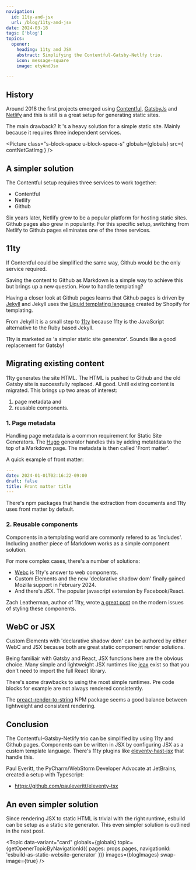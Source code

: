```yaml
---
navigation:
  id: 11ty-and-jsx
  url: /blog/11ty-and-jsx
date: 2024-03-18
tags: ['blog']
topics:
  opener:
    heading: 11ty and JSX
    abstract: Simplifying the Contentful-Gatsby-Netlfy trio.
    icon: message-square
    image: etyAndJsx

---
```


## History

Around 2018 the first projects emerged using
[Contentful](https://www.contentful.com), [GatsbyJs](https://www.gatsbyjs.com)
and [Netlify](https://www.netlify.com) and this is still is a great setup for
generating static sites.

The main drawback? It 's a heavy solution for a simple static site. Mainly
because it requires three independent services.

<Picture
  class="s-block-space u-block-space-s"
  globals={globals}
  src={ contNetGatImg }
/>

## A simpler solution

The Contentful setup requires three services to work together:

- Contentful
- Netlify
- Github

Six years later, Netlify grew to be a popular platform for hosting static sites.
Github pages also grew in popularity. For this specific setup, switching from
Netlify to Github pages eliminates one of the three services.

## 11ty

If Contentful could be simplified the same way, Github would be the only service
required.

Saving the content to Github as Markdown is a simple way to achieve this but
brings up a new question. How to handle templating?

Having a closer look at Github pages learns that Github pages is driven by
[Jekyll](https://jekyllrb.com) and Jekyll uses the [Liquid templating
language](https://shopify.github.io/liquid/) created by Shopify for templating.

From Jekyll it is a small step to [11ty](https://www.11ty.dev) because 11ty is
the JavaScript alternative to the Ruby based Jekyll.

11ty is marketed as 'a simpler static site generator'. Sounds like a good
replacement for Gatsby!

## Migrating existing content

11ty generates the site HTML. The HTML is pushed to Github and the old Gatsby
site is successfully replaced. All good. Until existing content is migrated.
This brings up two areas of interest:

1) page metadata and
2) reusable components.

### 1. Page metadata

Handling page metadata is a common requirement for Static Site Generators. The
[Hugo](https://gohugo.io) generator handles this by adding metatdata to the top
of a Markdown page. The metadata is then called 'Front matter'.

A quick example of front matter:

```yaml
---
date: 2024-01-01T02:16:22-09:00
draft: false
title: Front matter title
---
```

There's npm packages that handle the extraction from documents and 11ty uses
front matter by default.

### 2. Reusable components

Components in a templating world are commonly refered to as 'includes'.
Including another piece of Markdown works as a simple component solution.

For more complex cases, there's a number of solutions:

- [Webc](https://github.com/11ty/webc) is 11ty's answer to web components.
- Custom Elements and the new 'declarative shadow dom' finally gained Mozilla
  support in February 2024.
- And there's JSX. The popular javascript extension by Facebook/React.

Zach Leatherman, author of 11ty, wrote [a great
post](https://www.zachleat.com/web/styling-web-components/) on the modern issues
of styling these components.

## WebC or JSX

Custom Elements with 'declarative shadow dom' can be authored by either WebC and
JSX because both are great static component render solutions.

Being familiair with Gatsby and React, JSX functions here are the obvious
choice. Many simple and lightweight JSX runtimes like
[jeax](https://www.jeasx.dev) exist so that you don't need to import the full
React library.

There's some drawbacks to using the most simple runtimes. Pre code blocks for
example are not always rendered consistently.

The
[preact-render-to-string](https://www.npmjs.com/package/preact-render-to-string)
NPM package seems a good balance between lightweight and consistent rendering.

## Conclusion

The Contentful-Gatsby-Netlify trio can be simplified by using 11ty and Github
pages. Components can be written in JSX by configuring JSX as a custom template
language. There's 11ty plugins like
[eleventy-hast-jsx](https://www.npmjs.com/package/eleventy-hast-jsx) that handle
this.

Paul Everitt, the PyCharm/WebStorm Developer Advocate at JetBrains, created a
setup with Typescript:

- https://github.com/pauleveritt/eleventy-tsx

## An even simpler solution

Since rendering JSX to static HTML is trivial with the right runtime, esbuild
can be setup as a static site generator. This even simpler solution is outlined
in the next post.

<Topic
  data-variant="card"
  globals={globals}
  topic={getOpenerTopicByNavigationId({ pages: props.pages, navigationId: 'esbuild-as-static-website-generator' })}
  images={blogImages}
  swap-image={true}
/>
